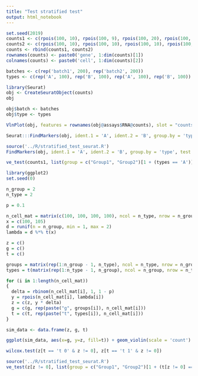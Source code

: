 ```yaml
---
title: "Test stratified test"
output: html_notebook
---
```


```r

set.seed(2019)
counts1 <- c(rpois(100, 10), rpois(100, 9), rpois(100, 20), rpois(100, 18))
counts2 <- c(rpois(100, 10), rpois(100, 10), rpois(100, 10), rpois(100, 10))
counts <- rbind(counts1, counts2)
rownames(counts) <- paste0('gene', 1:dim(counts)[1])
colnames(counts) <- paste0('cell', 1:dim(counts)[2])
```

```r
batches <- c(rep('batch1', 200), rep('batch2', 200))
types <- c(rep('A', 100), rep('B', 100), rep('A', 100), rep('B', 100))
```

```r
library(Seurat)
obj <- CreateSeuratObject(counts)
obj
```

```r
obj$batch <- batches
obj$type <- types
```

```r
VlnPlot(obj, features = rownames(obj@assays$RNA@counts), slot = "counts", group.by = c('type'), log = TRUE)
```





```r
Seurat:::FindMarkers(obj, ident.1 = 'A', ident.2 = 'B', group.by = 'type')
```


```r
source('../R/stratified_test_seurat.R')
FindMarkers(obj, ident.1 = 'A', ident.2 = 'B', group.by = 'type', test.use = 'VE', latent.vars = 'batch')
```

```r
ve_test(counts1, list(group = c("Group1", "Group2")[1 + (types == 'A')]), batches)
```


```r
library(ggplot2)
set.seed(0)

n_group = 2
n_type = 2

p = 0.1

n_cell_mat = matrix(c(100, 100, 100, 100), ncol = n_type, nrow = n_group)
x = c(100, 105)
d = runif(n = n_group, min = 1, max = 2)
lambda = d %*% t(x)

z = c()
g = c()
t = c()

groups = matrix(rep(1:n_group - 1, n_type), ncol = n_type, nrow = n_group)
types = t(matrix(rep(1:n_type - 1, n_group), ncol = n_group, nrow = n_type))

for (i in 1:length(n_cell_mat))
{
  delta = rbinom(n_cell_mat[i], 1, 1 - p)
  y = rpois(n_cell_mat[i], lambda[i])
  z = c(z, y * delta)
  g = c(g, rep(paste("g", groups[i]), n_cell_mat[i]))
  t = c(t, rep(paste("t", types[i]), n_cell_mat[i]))
}

sim_data <- data.frame(z, g, t)

ggplot(sim_data, aes(x=g, y=z, fill=t)) + geom_violin(scale = 'count')
```

```r
wilcox.test(z[t == 't 0' & z != 0], z[t == 't 1' & z != 0])
```


```r
source('../R/stratified_test_seurat.R')
ve_test(z[z != 0], list(group = c("Group1", "Group2")[1 + (t[z != 0] == 't 1')]), g[z != 0])
```

